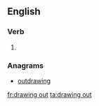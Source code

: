 ==English==

===Verb===
{{head|en}}

# {{present participle of|draw out}}

===Anagrams===
* [[outdrawing#English|outdrawing]]

[[fr:drawing out]]
[[ta:drawing out]]